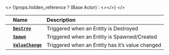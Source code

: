 
<>
	{!props.hidden_reference ? (<ReferenceLink href="scripting-reference/classes/base-classes/actor">Base Actor</ReferenceLink>) : <></>}
</>


|  | **Name** | **Description** |
| :--- | :--- | :--- |
|  | [**`Destroy`**](/docs/scripting-reference/classes/base-classes/actor#destroy) | Triggered when an Entity is Destroyed |
|  | [**`Spawn`**](/docs/scripting-reference/classes/base-classes/actor#spawn) | Triggered when an Entity is Spawned/Created |
|  | [**`ValueChange`**](/docs/scripting-reference/classes/base-classes/actor#valuechange) | Triggered when an Entity has it’s value changed |
